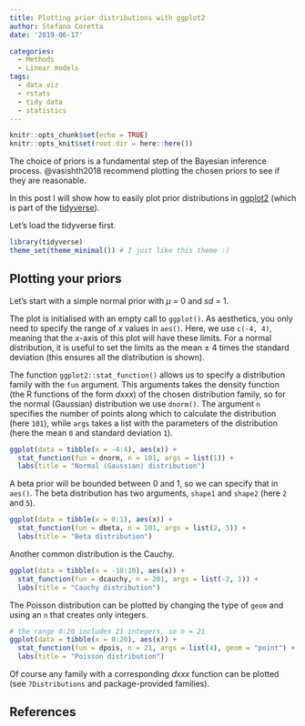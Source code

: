 ```yaml
---
title: Plotting prior distributions with ggplot2
author: Stefano Coretta
date: '2019-06-17'

categories:
  - Methods
  - Linear models
tags:
  - data viz
  - rstats
  - tidy data
  - statistics
---
```


```r
knitr::opts_chunk$set(echo = TRUE)
knitr::opts_knit$set(root.dir = here::here())
```

The choice of priors is a fundamental step of the Bayesian inference process. @vasishth2018 recommend plotting the chosen priors to see if they are reasonable.

In this post I will show how to easily plot prior distributions in [ggplot2](https://ggplot2.tidyverse.org) (which is part of the [tidyverse](https://www.tidyverse.org)).

Let's load the tidyverse first.

```r
library(tidyverse)
theme_set(theme_minimal()) # I just like this theme :)
```

## Plotting your priors

Let's start with a simple normal prior with $\mu$ = 0 and *sd* = 1.

The plot is initialised with an empty call to `ggplot()`.
As aesthetics, you only need to specify the range of *x* values in `aes()`.
Here, we use `c(-4, 4)`, meaning that the *x*-axis of this plot will have these limits.
For a normal distribution, it is useful to set the limits as the mean ± 4 times the standard deviation (this ensures all the distribution is shown).

The function `ggplot2::stat_function()` allows us to specify a distribution family with the `fun` argument.
This arguments takes the density function (the R functions of the form *dxxx*) of the chosen distribution family, so for the normal (Gaussian) distribution we use `dnorm()`.
The argument `n` specifies the number of points along which to calculate the distribution (here `101`), while `args` takes a list with the parameters of the distribution (here the mean `0` and standard deviation `1`).

```r
ggplot(data = tibble(x = -4:4), aes(x)) +
  stat_function(fun = dnorm, n = 101, args = list(1)) +
  labs(title = "Normal (Gaussian) distribution")
```

A beta prior will be bounded between 0 and 1, so we can specify that in `aes()`.
The beta distribution has two arguments, `shape1` and `shape2` (here `2` and `5`).

```r
ggplot(data = tibble(x = 0:1), aes(x)) +
  stat_function(fun = dbeta, n = 101, args = list(2, 5)) +
  labs(title = "Beta distribution")
```

Another common distribution is the Cauchy.

```r
ggplot(data = tibble(x = -10:10), aes(x)) +
  stat_function(fun = dcauchy, n = 201, args = list(-2, 1)) +
  labs(title = "Cauchy distribution")
```

The Poisson distribution can be plotted by changing the type of `geom` and using an `n` that creates only integers.

```r
# the range 0:20 includes 21 integers, so n = 21
ggplot(data = tibble(x = 0:20), aes(x)) +
  stat_function(fun = dpois, n = 21, args = list(4), geom = "point") +
  labs(title = "Poisson distribution")
```

Of course any family with a corresponding *dxxx* function can be plotted (see `?Distributions` and package-provided families).

## References


